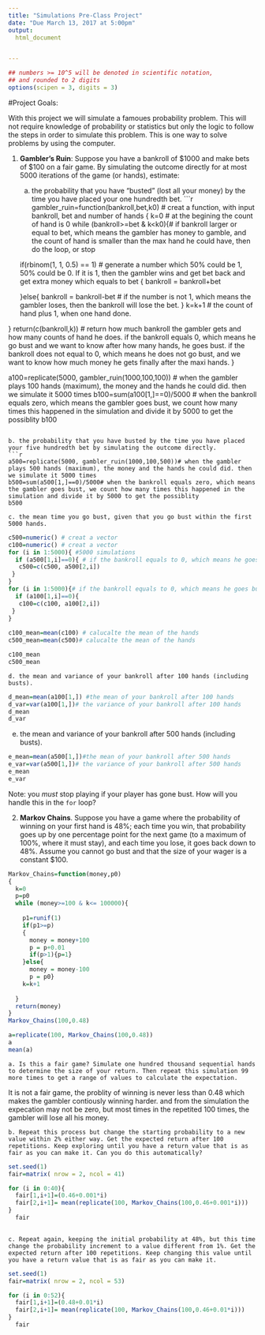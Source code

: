 ---
title: "Simulations Pre-Class Project"
date: "Due March 13, 2017 at 5:00pm"
output:
  html_document


---

<style type="text/css">
.table {

    width: 80%;
    margin-left:10%; 
    margin-right:10%;
}
</style>
```{r,setup, echo=FALSE, cache=TRUE}
## numbers >= 10^5 will be denoted in scientific notation,
## and rounded to 2 digits
options(scipen = 3, digits = 3)
```




#Project Goals:


With this project we will simulate a famoues probability problem. This will not require knowledge of probability or statistics but only the logic to follow the steps in order to simulate this problem. This is one way to solve problems by using the computer. 

 1. **Gambler's Ruin**: Suppose you have a bankroll of $1000 and make bets of $100 on a fair game. By simulating the outcome directly for at most 5000 iterations of the game (or hands), estimate:
    a. the probability that you have "busted" (lost all your money) by the time you have placed your one hundredth bet. 
```{r}

gambler_ruin=function(bankroll,bet,k0) # creat a function, with input bankroll, bet and number of hands
{ 
  k=0 # at the begining the count of hand is 0
  while (bankroll>=bet & k<k0){# if bankroll larger or equal to bet, which means the gambler has money to gamble, and the count of hand is smaller than the max hand he could have, then do the loop, or stop
   
    if(rbinom(1, 1, 0.5) == 1) # generate a number which 50% could be 1, 50% could be 0. If it is 1, then the gambler wins and get bet back and get extra money which equals to bet
    {
      bankroll = bankroll+bet
      
    }else{
      bankroll = bankroll-bet # if the number is not 1, which means the gambler loses, then the bankroll will lose the bet.
      }
    k=k+1 # the count of hand plus 1, when one hand done.
    
  
  }
  return(c(bankroll,k)) # return how much bankroll the gambler gets and how many counts of hand he does. if the bankroll equals 0, which means he go bust and we want to know after how many hands, he goes bust. if the bankroll does not equal to 0, which means he does not go bust, and we want to know how much money he gets finally after the maxi hands.
}

a100=replicate(5000, gambler_ruin(1000,100,100)) # when the gambler plays 100 hands (maximum), the money and the hands he could did. then we simulate it 5000 times
b100=sum(a100[1,]==0)/5000 # when the bankroll equals zero, which means the gambler goes bust, we count how many times this happened in the simulation and divide it by 5000 to get the possiblity
b100

```

b. the probability that you have busted by the time you have placed your five hundredth bet by simulating the outcome directly. 
```{r}
a500=replicate(5000, gambler_ruin(1000,100,500))# when the gambler plays 500 hands (maximum), the money and the hands he could did. then we simulate it 5000 times
b500=sum(a500[1,]==0)/5000# when the bankroll equals zero, which means the gambler goes bust, we count how many times this happened in the simulation and divide it by 5000 to get the possiblity
b500
```    
    c. the mean time you go bust, given that you go bust within the first 5000 hands.
```{r}
c500=numeric() # creat a vector 
c100=numeric() # creat a vector
for (i in 1:5000){ #5000 simulations
  if (a500[1,i]==0){ # if the bankroll equals to 0, which means he goes bust, then add the hands, he did to a the vector
   c500=c(c500, a500[2,i])
 }
}
for (i in 1:5000){# if the bankroll equals to 0, which means he goes bust, then add the hands, he did to a the vector
  if (a100[1,i]==0){
   c100=c(c100, a100[2,i])
 }
}
 
c100_mean=mean(c100) # calucalte the mean of the hands
c500_mean=mean(c500)# calucalte the mean of the hands

c100_mean
c500_mean

```
    
    d. the mean and variance of your bankroll after 100 hands (including busts).
   
```{r}

d_mean=mean(a100[1,]) #the mean of your bankroll after 100 hands
d_var=var(a100[1,])# the variance of your bankroll after 100 hands
d_mean
d_var
```     
 e. the mean and variance of your bankroll after 500 hands (including busts).
```{r}
e_mean=mean(a500[1,])#the mean of your bankroll after 500 hands
e_var=var(a500[1,])# the variance of your bankroll after 500 hands
e_mean
e_var
```

Note: you *must* stop playing if your player has gone bust. How will you handle this in the `for` loop?



2. **Markov Chains**. Suppose you have a game where the probability of winning on your first hand is 48%; each time you win, that probability goes up by one percentage point for the next game (to a maximum of 100%, where it must stay), and each time you lose, it goes back down to 48%. Assume you cannot go bust and that the size of your wager is a constant $100.

```{r}

Markov_Chains=function(money,p0)
{
  k=0
  p=p0
  while (money>=100 & k<= 100000){
   
    p1=runif(1)
    if(p1>=p)
    {
      money = money+100
      p = p+0.01
      if(p>1){p=1}
    }else{
      money = money-100
      p = p0}
    k=k+1
  
  }
  return(money)
}
Markov_Chains(100,0.48)

a=replicate(100, Markov_Chains(100,0.48))
a
mean(a)
```






    a. Is this a fair game? Simulate one hundred thousand sequential hands to determine the size of your return. Then repeat this simulation 99 more times to get a range of values to calculate the expectation.
It is not a fair game, the problity of winning is never less than 0.48 which makes the gambler contiously winning harder. and from the simulation the expecation may not be zero, but most times in the repetited 100 times, the gambler will lose all his money.

    b. Repeat this process but change the starting probability to a new value within 2% either way. Get the expected return after 100 repetitions. Keep exploring until you have a return value that is as fair as you can make it. Can you do this automatically?
    
    
```{r}

set.seed(1)
fair=matrix( nrow = 2, ncol = 41)

for (i in 0:40){
  fair[1,i+1]=(0.46+0.001*i)
  fair[2,i+1]= mean(replicate(100, Markov_Chains(100,0.46+0.001*i)))
}
  fair
  
```
    c. Repeat again, keeping the initial probability at 48%, but this time change the probability increment to a value different from 1%. Get the expected return after 100 repetitions. Keep changing this value until you have a return value that is as fair as you can make it. 

```{r}

set.seed(1)
fair=matrix( nrow = 2, ncol = 53)

for (i in 0:52){
  fair[1,i+1]=(0.48+0.01*i)
  fair[2,i+1]= mean(replicate(100, Markov_Chains(100,0.46+0.01*i)))
}
  fair
  
```    
    
    
    
    
    
    
    
